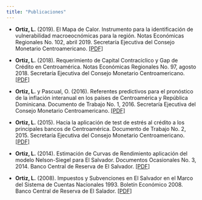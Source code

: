 ```yaml
---
title: "Publicaciones"
---
```

-  <strong>Ortiz, L.</strong> (2019). El Mapa de Calor. Instrumento para la identificación de vulnerabilidad macroeocnómicas para la región. Notas Económicas Regionales No. 102, abril 2019. Secretaría Ejecutiva del Consejo Monetario Centroamericano. <a href="http://www.secmca.org/wp-content/uploads/2019/05/Nota-Económica-Regional-No.-102.pdf" class="email">[PDF]</a> 

- <strong>Ortiz, L.</strong> (2018). Requerimiento de Capital Contracíclico y Gap de Crédito en Centroamérica. Notas Económicas Regionales No. 97, agosto 2018. Secretaría Ejecutiva del Consejo Monetario Centroamericano.<a href="http://www.secmca.org/wp-content/uploads/2019/02/articulo97AGO2018.pdf" class="email">[PDF]</a>  

-  <strong>Ortiz, L.</strong> y Pascual, O. (2016). Referentes predictivos para el pronóstico de la inflación interanual en los países de Centroamérica y República Dominicana. Documento de Trabajo No. 1, 2016. Secretaría Ejecutiva del Consejo Monetario Centroamericano. <a href="http://www.secmca.org/wp-content/uploads/2019/02/1.-01_2016-pron%C3%B3stico-de-la-inflaci%C3%B3n-interanual.pdf" class="email">[PDF]</a>  

- <strong>Ortiz, L.</strong> (2015). Hacia la aplicación de test de estrés al crédito a los principales bancos de Centroamérica. Documento de Trabajo No. 2, 2015. Secretaría Ejecutiva del Consejo Monetario Centroamericano. <a href="http://www.secmca.org/wp-content/uploads/2019/02/2.-02_2015-aplicaci%C3%B3n-de-test-de-estr%C3%A9s-al-cr%C3%A9dito.pdf" class="email">[PDF]</a>   

- <strong>Ortiz, L.</strong> (2014). Estimación de Curvas de Rendimiento aplicación del modelo Nelson-Siegel para El Salvador. Documentos Ocasionales No. 3, 2014. Banco Central de Reserva de El Salvador. <a href="http://www.bcr.gob.sv/bcrsite/uploaded/content/category/2056392058.pdf" class="email">[PDF]</a>  

- <strong>Ortiz, L.</strong> (2008). Impuestos y Subvenciones en El Salvador en el Marco del Sistema de Cuentas Nacionales 1993. Boletín Económico 2008. Banco Central de Reserva de El Salador. <a href="http://www.bcr.gob.sv/bcrsite/uploaded/content/category/1532378855.pdf" class="email">[PDF]</a>  
